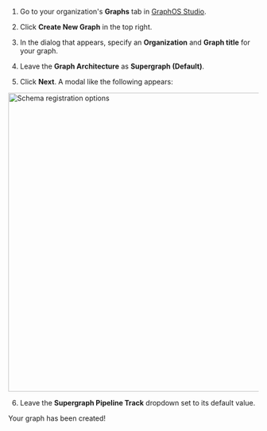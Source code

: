 1. Go to your organization's **Graphs** tab in [GraphOS Studio](https://studio.apollographql.com/?referrer=docs-content).

2. Click **Create New Graph** in the top right.

3. In the dialog that appears, specify an **Organization** and **Graph title** for your graph.

4. Leave the **Graph Architecture** as **Supergraph (Default)**.

5. Click **Next**. A modal like the following appears:

<img
  src="../graphos/img/register-schema-dialog.jpg"
  alt="Schema registration options"
  width="600"
/>

6. Leave the **Supergraph Pipeline Track** dropdown set to its default value.

Your graph has been created!
